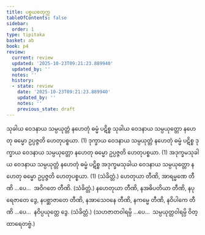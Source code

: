 ```yaml
---
title: ပစ္စယစတုက္က
tableOfContents: false
sidebar:
  order: 1
type: tipitaka
basket: ab
book: p4
review:
  current: review
  updated: '2025-10-23T09:21:23.889940'
  updated_by: ''
  notes: ''
  history:
  - state: review
    date: '2025-10-23T09:21:23.889940'
    updated_by: ''
    notes: ''
    previous_state: draft
---
```



<ReviewStatus review={frontmatter.review} showDetails={true} />

<HypothesisAnnotation frontmatter={frontmatter} />

<DynamicBreadcrumb />

<Division number="30" book="p4" e="ch" v="39" p="477">

<Paragraph number="99" book="p4">
သုခါယ ဝေဒနာယ သမ္ပယုတ္တံ နဟေတုံ ဓမ္မံ ပဋိစ္စ သုခါယ ဝေဒနာယ သမ္ပယုတ္တော နဟေတု ဓမ္မော ဥပ္ပဇ္ဇတိ ဟေတုပစ္စယာ. (1)
</Paragraph>

<Paragraph number="100" book="p4">
ဒုက္ခာယ ဝေဒနာယ သမ္ပယုတ္တံ နဟေတုံ ဓမ္မံ ပဋိစ္စ ဒုက္ခာယ ဝေဒနာယ သမ္ပယုတ္တော နဟေတု ဓမ္မော ဥပ္ပဇ္ဇတိ ဟေတုပစ္စယာ. (1)
</Paragraph>

<Paragraph number="101" book="p4">
အဒုက္ခမသုခါယ ဝေဒနာယ သမ္ပယုတ္တံ နဟေတုံ ဓမ္မံ ပဋိစ္စ အဒုက္ခမသုခါယ ဝေဒနာယ သမ္ပယုတ္တော နဟေတု ဓမ္မော ဥပ္ပဇ္ဇတိ ဟေတုပစ္စယာ. (1) (သံခိတ္တံ.)
</Paragraph>

</Division>
<Division number="31" book="p4" e="ch" v="39" p="477">

<Paragraph number="102" book="p4">
ဟေတုယာ တီဏိ, အာရမ္မဏေ တီဏိ …ပေ…  အဝိဂတေ တီဏိ. (သံခိတ္တံ.)
</Paragraph>

<Paragraph number="103" book="p4">
နဟေတုယာ တီဏိ, နအဓိပတိယာ တီဏိ, နပုရေဇာတေ ဒွေ, နပစ္ဆာဇာတေ တီဏိ, နအာသေဝနေ တီဏိ, နကမ္မေ တီဏိ, နဝိပါကေ တီဏိ …ပေ…  နဝိပ္ပယုတ္တေ ဒွေ. (သံခိတ္တံ.)
</Paragraph>

<Paragraph number="104" book="p4">
(သဟဇာတဝါရမ္ပိ …ပေ…  သမ္ပယုတ္တဝါရမ္ပိ ဝိတ္ထာရေတဗ္ဗံ.)
</Paragraph>
</Division>